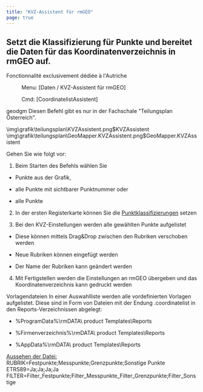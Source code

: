 ```yaml
---
title: "KVZ-Assistent für rmGEO"
page: true
---
```

## Setzt die Klassifizierung f&#252;r Punkte und bereitet die Daten f&#252;r das Koordinatenverzeichnis in rmGEO auf.
<Success>
 <Bold> Fonctionnalit&#233; exclusivement d&#233;di&#233;e &#224; l&#39;Autriche </Bold> 
</Success>

 <Menu> Menu: [Daten / KVZ-Assistent für rmGEO] </Menu> 
<GeoDesigner>
 <Menu> Cmd: [CoordinatelistAssistent] </Menu> 

 <Placeholder>geodgm</Placeholder> </GeoDesigner>
<Warning>
Diesen Befehl gibt es nur in der Fachschale &quot;Teilungsplan &#214;sterreich&quot;.
</Warning>


<GeoDesigner>
<Image>\img\grafik\teilungsplan\KVZAssistent.png$KVZAssistent</Image>
</GeoDesigner>
<GeoMapper>
<Image>\img\grafik\teilungsplan\GeoMapper.KVZAssistent.png$GeoMapper.KVZAssistent</Image>
</GeoMapper>


Gehen Sie wie folgt vor:

1. Beim Starten des Befehls w&#228;hlen Sie

- Punkte aus der Grafik,

- alle Punkte mit sichtbarer Punktnummer oder

- alle Punkte



2.  In der ersten Registerkarte k&#246;nnen Sie die 
[Punktklassifizierungen](../teilungsplan/punktklassifizierungsetzen)
 setzen

3.  Bei den KVZ-Einstellungen werden alle gew&#228;hlten Punkte aufgelistet

-  Diese k&#246;nnen mittels Drag&amp;Drop zwischen den Rubriken verschoben werden

-  Neue Rubriken k&#246;nnen  eingef&#252;gt werden

-  Der Name der Rubriken kann ge&#228;ndert werden



4.  Mit <Border>Fertigstellen</Border>  werden die Einstellungen an rmGEO &#252;bergeben und das Koordinatenverzeichnis kann gedruckt werden




 <Bold> Vorlagendateien </Bold> 
In einer Auswahlliste werden alle vordefinierten Vorlagen aufgelistet. Diese sind in Form von Dateien mit der Endung  <Italic> .coordinatelist </Italic>  in den Reports-Verzeichnissen abgelegt:

- %ProgramData%\rmDATA\ <Placeholder>product</Placeholder> Templates\Reports

- %Firmenverzeichnis%\rmDATA\ <Placeholder>product</Placeholder> Templates\Reports

- %AppData%\rmDATA\ <Placeholder>product</Placeholder> Templates\Reports



 <U> Aussehen der Datei: </U> 
 <Italic> RUBRIK=Festpunkte;Messpunkte;Grenzpunkte;Sonstige Punkte
ETRS89=Ja;Ja;Ja;Ja
FILTER=Filter_Festpunkte;Filter_Messpunkte_Filter_Grenzpunkte;Filter_Sonstige </Italic> 
